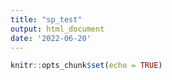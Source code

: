 ```yaml
---
title: "sp_test"
output: html_document
date: '2022-06-20'
---
```


```r
knitr::opts_chunk$set(echo = TRUE)
```
